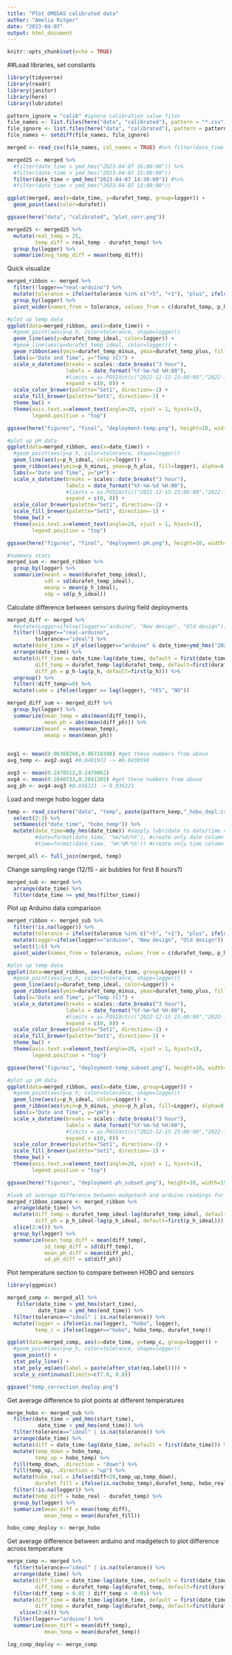 ```yaml
---
title: "Plot OMEGAS calibrated data"
author: "Amelia Ritger"
date: "2023-04-07"
output: html_document
---
```


```r
knitr::opts_chunk$set(echo = TRUE)
```

##Load libraries, set constants
```r
library(tidyverse)
library(readr)
library(janitor)
library(here)
library(lubridate)

pattern_ignore = "calib" #ignore calibration value files
file_names <- list.files(here("data", "calibrated"), pattern = "*.csv", recursive = FALSE, full.names = TRUE)
file_ignore <- list.files(here("data", "calibrated"), pattern = pattern_ignore, recursive = FALSE, full.names = TRUE)
file_names <- setdiff(file_names, file_ignore)

merged <- read_csv(file_names, col_names = TRUE) #%>% filter(date_time > ymd_hms("2022-12-15 16:00:00" ))

merged25 <- merged %>%
  #filter(date_time < ymd_hms("2023-04-07 16:00:00")) %>%
  #filter(date_time > ymd_hms("2023-04-07 15:00:00"))
  filter(date_time < ymd_hms("2023-04-07 14:30:00")) #%>%
  #filter(date_time > ymd_hms("2023-04-07 13:00:00"))

ggplot(merged, aes(x=date_time, y=durafet_temp, group=logger)) +
  geom_point(aes(color=durafet))

ggsave(here("data", "calibrated", "plot_corr.png"))

merged25 <- merged25 %>%
  mutate(real_temp = 25,
         temp_diff = real_temp - durafet_temp) %>%
  group_by(logger) %>%
  summarize(avg_temp_diff = mean(temp_diff))
```

Quick visualize
```r
merged_ribbon <- merged %>%
  filter(!logger=="real-arduino") %>%
  mutate(tolerance = ifelse(tolerance %in% c("+5", "+1"), "plus", ifelse(tolerance %in% c("-5", "-1"), "minus", "ideal"))) %>%
  group_by(logger) %>%
  pivot_wider(names_from = tolerance, values_from = c(durafet_temp, p_h))

#plot up temp data
ggplot(data=merged_ribbon, aes(x=date_time)) +
  #geom_point(aes(y=p_h, color=tolerance, shape=logger))
  geom_line(aes(y=durafet_temp_ideal, color=logger)) +
  #geom_line(aes(y=durafet_temp_ideal, color=logger)) +
  geom_ribbon(aes(ymin=durafet_temp_minus, ymax=durafet_temp_plus, fill=logger), alpha=0.2) +
  labs(x="Date and Time", y="Temp (C)") +
  scale_x_datetime(breaks = scales::date_breaks("3 hour"), 
                   labels = date_format("%Y-%m-%d %H:00"),
                   #limits = as.POSIXct(c("2022-12-15 23:00:00","2022-12-16 14:00:00")),
                   expand = c(0, 0)) +
  scale_color_brewer(palette="Set1", direction=-1) +
  scale_fill_brewer(palette="Set1", direction=-1) +
  theme_bw() +
  theme(axis.text.x=element_text(angle=20, vjust = 1, hjust=1),
        legend.position = "top")

ggsave(here("figures", "final", "deployment-temp.png"), height=10, width=15, units="cm")

#plot up pH data
ggplot(data=merged_ribbon, aes(x=date_time)) +
  #geom_point(aes(y=p_h, color=tolerance, shape=logger))
  geom_line(aes(y=p_h_ideal, color=logger)) +
  geom_ribbon(aes(ymin=p_h_minus, ymax=p_h_plus, fill=logger), alpha=0.2) +
  labs(x="Date and Time", y="pH") +
  scale_x_datetime(breaks = scales::date_breaks("3 hour"), 
                   labels = date_format("%Y-%m-%d %H:00"),
                   #limits = as.POSIXct(c("2022-12-15 23:00:00","2022-12-16 14:00:00")),
                   expand = c(0, 0)) +
  scale_color_brewer(palette="Set1", direction=-1) +
  scale_fill_brewer(palette="Set1", direction=-1) +
  theme_bw() +
  theme(axis.text.x=element_text(angle=20, vjust = 1, hjust=1),
        legend.position = "top")

ggsave(here("figures", "final", "deployment-pH.png"), height=10, width=15, units="cm")

#summary stats
merged_sum <- merged_ribbon %>%
  group_by(logger) %>%
  summarize(meant = mean(durafet_temp_ideal),
            sdt = sd(durafet_temp_ideal),
            meanp = mean(p_h_ideal),
            sdp = sd(p_h_ideal))
```

Calculate difference between sensors during field deployments
```r
merged_diff <- merged %>%
  #mutate(Logger=ifelse(logger=="arduino", "New design", "Old design")) %>%
  filter(!logger=="real-arduino",
         tolerance=="ideal") %>%
  mutate(date_time = if_else(logger=="arduino" & date_time<ymd_hms("2022-12-15 19:15:44"), date_time+seconds(29), date_time)) %>%
  arrange(date_time) %>%
  mutate(diff_time = date_time-lag(date_time, default = first(date_time)),
         diff_temp = durafet_temp-lag(durafet_temp, default=first(durafet_temp)),
         diff_ph = p_h-lag(p_h, default=first(p_h))) %>%
  ungroup() %>%
  filter(!diff_temp==0) %>%
  mutate(same = ifelse(logger == lag(logger), "YES", "NO"))

merged_diff_sum <- merged_diff %>%
  group_by(logger) %>%
  summarize(mean_temp = abs(mean(diff_temp)),
            mean_ph = abs(mean(diff_ph))) %>%
  summarize(meant = mean(mean_temp),
            meanp = mean(mean_ph))
        

avg1 <- mean(0.06368266,0.06718390) #get these numbers from above
avg_temp <- avg2-avg1 #0.0401972 -> #0.0438596

avg3 <- mean(0.2478512,0.2479062)
avg4 <- mean(0.2840733,0.2841385) #get these numbers from above
avg_ph <- avg4-avg3 #0.036221 -> 0.036221

```

Load and merge hobo logger data
```r
temp <- read_csv(here("data", "temp", paste(pattern_keep,"_hobo_depl.csv", sep="")), col_names = TRUE) %>%
  select(2:3) %>%
  setNames(c("date_time", "hobo_temp")) %>%
  mutate(date_time=mdy_hms(date_time)) #aapply lubridate to date/time column
         #date=format(date_time, '%m/%d/%Y'), #create only date column
         #time=format(date_time, '%H:%M:%S')) #create only time column

merged_all <- full_join(merged, temp)
```

Change sampling range (12/15 - air bubbles for first 8 hours?)
```r
merged_sub <- merged %>%
  arrange(date_time) %>%
  filter(date_time >= ymd_hms(filter_time))
```

Plot up Arduino data comparison
```r
merged_ribbon <- merged_sub %>%
  filter(!is.na(logger)) %>%
  mutate(tolerance = ifelse(tolerance %in% c("+5", "+1"), "plus", ifelse(tolerance %in% c("-5", "-1"), "minus", "ideal"))) %>%
  mutate(Logger=ifelse(logger=="arduino", "New design", "Old design")) %>%
  select(1:6) %>%
  pivot_wider(names_from = tolerance, values_from = c(durafet_temp, p_h))

#plot up temp data
ggplot(data=merged_ribbon, aes(x=date_time, group=Logger)) +
  #geom_point(aes(y=p_h, color=tolerance, shape=logger))
  geom_line(aes(y=durafet_temp_ideal, color=Logger)) +
  geom_ribbon(aes(ymin=durafet_temp_minus, ymax=durafet_temp_plus, fill=Logger), alpha=0.2) +
  labs(x="Date and Time", y="Temp (C)") +
  scale_x_datetime(breaks = scales::date_breaks("3 hour"), 
                   labels = date_format("%Y-%m-%d %H:00"),
                   #limits = as.POSIXct(c("2022-12-15 23:00:00","2022-12-16 14:00:00")),
                   expand = c(0, 0)) +
  scale_color_brewer(palette="Set1", direction=-1) +
  scale_fill_brewer(palette="Set1", direction=-1) +
  theme_bw() +
  theme(axis.text.x=element_text(angle=20, vjust = 1, hjust=1),
        legend.position = "top")

ggsave(here("figures", "deployment-temp_subset.png"), height=10, width=15, units="cm")

#plot up pH data
ggplot(data=merged_ribbon, aes(x=date_time, group=Logger)) +
  #geom_point(aes(y=p_h, color=tolerance, shape=logger))
  geom_line(aes(y=p_h_ideal, color=Logger)) +
  geom_ribbon(aes(ymin=p_h_minus, ymax=p_h_plus, fill=Logger), alpha=0.2) +
  labs(x="Date and Time", y="pH") +
  scale_x_datetime(breaks = scales::date_breaks("3 hour"), 
                   labels = date_format("%Y-%m-%d %H:00"),
                   #limits = as.POSIXct(c("2022-12-15 23:00:00","2022-12-16 14:00:00")),
                   expand = c(0, 0)) +
  scale_color_brewer(palette="Set1", direction=-1) +
  scale_fill_brewer(palette="Set1", direction=-1) +
  theme_bw() +
  theme(axis.text.x=element_text(angle=20, vjust = 1, hjust=1),
        legend.position = "top")

ggsave(here("figures", "deployment-ph_subset.png"), height=10, width=15, units="cm")

#look at average difference between madgetech and arduino readings for temp and pH
merged_ribbon_compare <- merged_ribbon %>%
  arrange(date_time) %>%
  mutate(diff_temp = durafet_temp_ideal-lag(durafet_temp_ideal, default=first(durafet_temp_ideal)),
         diff_ph = p_h_ideal-lag(p_h_ideal, default=first(p_h_ideal))) %>%
  slice(2:n()) %>%
  group_by(logger) %>%
  summarize(mean_temp_diff = mean(diff_temp),
            sd_temp_diff = sd(diff_temp),
            mean_ph_diff = mean(diff_ph),
            sd_ph_diff = sd(diff_ph))
```

Plot temperature section to compare between HOBO and sensors
```r
library(ggpmisc)

merged_comp <- merged_all %>%
   filter(date_time > ymd_hms(start_time),
          date_time < ymd_hms(end_time)) %>%
  filter(tolerance=="ideal" | is.na(tolerance)) %>%
  mutate(logger = ifelse(is.na(logger), "hobo", logger),
         temp_c = ifelse(logger=="hobo", hobo_temp, durafet_temp))

ggplot(data=merged_comp, aes(x=date_time, y=temp_c, group=logger)) +
  #geom_point(aes(y=p_h, color=tolerance, shape=logger))
  geom_point() +
  stat_poly_line() +
  stat_poly_eq(aes(label = paste(after_stat(eq.label)))) +
  scale_y_continuous(limits=c(7.0, 8.8))

ggsave("temp_correction_deploy.png")
```

Get average difference to plot points at different temperatures
```r
merge_hobo <- merged_sub %>%
  filter(date_time > ymd_hms(start_time),
          date_time < ymd_hms(end_time)) %>%
  filter(tolerance=="ideal" | is.na(tolerance)) %>%
  arrange(date_time) %>%
  mutate(diff = date_time-lag(date_time, default = first(date_time))) %>%
  mutate(temp_down = hobo_temp,
         temp_up = hobo_temp) %>%
  fill(temp_down, .direction = "down") %>%
  fill(temp_up, .direction = "up") %>%
  mutate(hobo_real = ifelse(diff<20,temp_up,temp_down),
         durafet_fill = ifelse(is.na(hobo_temp),durafet_temp, hobo_real)) %>%
  filter(!is.na(logger)) %>%
  mutate(temp_diff = hobo_real - durafet_temp) %>%
  group_by(logger) %>%
  summarize(mean_diff = mean(temp_diff),
            mean_temp = mean(durafet_fill))

hobo_comp_deploy <- merge_hobo
```


Get average difference between arduino and madgetech to plot difference across temperature
```r
merge_comp <- merged %>%
  filter(tolerance=="ideal" | is.na(tolerance)) %>%
  arrange(date_time) %>%
  mutate(diff_time = date_time-lag(date_time, default = first(date_time)),
         diff_temp = durafet_temp-lag(durafet_temp, default=first(durafet_temp))) %>%
  filter(diff_temp > 0.01 | diff_temp < -0.01) %>%
  mutate(diff_time = date_time-lag(date_time, default = first(date_time)),
         diff_temp = durafet_temp-lag(durafet_temp, default=first(durafet_temp))) %>%
    slice(2:n()) %>%
  filter(logger=="arduino") %>%
  summarize(mean_diff = mean(diff_temp),
            mean_temp = mean(durafet_temp))

log_comp_deploy <- merge_comp
```
